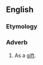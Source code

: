 ==English==

===Etymology===
{{suffix|en|dative|ly}}

===Adverb===
{{en-adv}}

# {{lb|en|rare}} As a [[gift]].